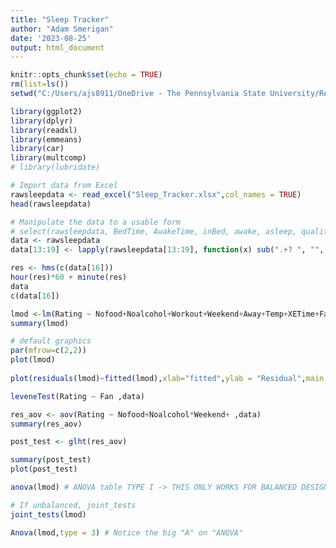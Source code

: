 ---
title: "Sleep Tracker"
author: "Adam Smerigan"
date: '2023-08-25'
output: html_document
---

```{r setup, include=FALSE}
knitr::opts_chunk$set(echo = TRUE)
rm(list=ls())
setwd("C:/Users/ajs8911/OneDrive - The Pennsylvania State University/Research/Sleep Tracking")
```

```{r}
library(ggplot2)
library(dplyr)
library(readxl)
library(emmeans)
library(car) 
library(multcomp)
# library(lubridate)
```

```{r}
# Import data from Excel
rawsleepdata <- read_excel("Sleep_Tracker.xlsx",col_names = TRUE)
head(rawsleepdata)
```

```{r}
# Manipulate the data to a usable form
# select(rawsleepdata, BedTime, AwakeTime, inBed, awake, asleep, quality, deep)
data <- rawsleepdata
data[13:19] <- lapply(rawsleepdata[13:19], function(x) sub(".+? ", "", x))

res <- hms(c(data[16]))
hour(res)*60 + minute(res)
data
c(data[16])

```
```{r}
lmod <-lm(Rating ~ Nofood+Noalcohol+Workout+Weekend+Away+Temp+XETime+Fan+Stretch ,data)
summary(lmod)
```

```{r}
# default graphics
par(mfrow=c(2,2))
plot(lmod)
 
plot(residuals(lmod)~fitted(lmod),xlab="fitted",ylab = "Residual",main = "Residual Plot")
```


```{r}
leveneTest(Rating ~ Fan ,data)
```
```{r}
res_aov <- aov(Rating ~ Nofood+Noalcohol*Weekend+ ,data)
summary(res_aov)
```
```{r}
post_test <- glht(res_aov)

summary(post_test)
plot(post_test)
```

```{r}
anova(lmod) # ANOVA table TYPE I -> THIS ONLY WORKS FOR BALANCED DESIGNS!
```

```{r}
# If unbalanced, joint_tests
joint_tests(lmod)
```
```{r}
Anova(lmod,type = 3) # Notice the big "A" on "ANOVA"
```

```{r}

```

